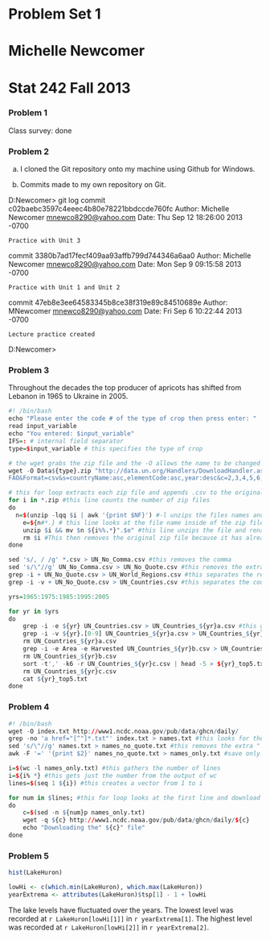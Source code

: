 # Problem Set 1
# Michelle Newcomer
Stat 242 Fall 2013
========================================================

### Problem 1

Class survey: done

### Problem 2

a) I cloned the Git repository onto my machine using Github for Windows.

b) Commits made to my own repository on Git.

D:\Users\Michelle Newcomer\Documents\GitHub\LecturePractice [master]> git log
commit c02baebc3597c4eeec4b80e78221bbdccde760fc
Author: Michelle Newcomer <mnewco8290@yahoo.com>
Date:   Thu Sep 12 18:26:00 2013 -0700

    Practice with Unit 3

commit 3380b7ad17fecf409aa93affb799d744346a6aa0
Author: Michelle Newcomer <mnewco8290@yahoo.com>
Date:   Mon Sep 9 09:15:58 2013 -0700

    Practice with Unit 1 and Unit 2

commit 47eb8e3ee64583345b8ce38f319e89c84510689e
Author: MNewcomer <mnewco8290@yahoo.com>
Date:   Fri Sep 6 10:22:44 2013 -0700

    Lecture practice created
D:\Users\Michelle Newcomer\Documents\GitHub\LecturePractice [master]> 


### Problem 3
Throughout the decades the top producer of apricots has shifted from Lebanon in 1965 to Ukraine in 2005. 

```r
#! /bin/bash
echo "Please enter the code # of the type of crop then press enter: "
read input_variable
echo "You entered: $input_variable"
IFS=: # internal field separator
type=$input_variable # this specifies the type of crop

# the wget grabs the zip file and the -O allows the name to be changed
wget -O Data${type}.zip "http://data.un.org/Handlers/DownloadHandler.ashx?DataFilter=itemCode:"${type}"&DataMartId=\
FAO&Format=csv&s=countryName:asc,elementCode:asc,year:desc&c=2,3,4,5,6,7&" #this line downloads the data and renames the data to Apricots.zip

# this for loop extracts each zip file and appends .csv to the original zip file name
for i in *.zip #this line counts the number of zip files
do 
  n=$(unzip -lqq $i | awk '{print $NF}') #-l unzips the files names and -qq does it quietly while only giving the file names inside the zip to the screen. This then pipes the information to awk with searches the output to find the name of the fields
	e=${n#*.} # this line looks at the file name inside of the zip file and removes everything in front of the . and saves the csv portion
	unzip $i && mv $n ${i%%.*}".$e" #this line unzips the file and renames the unzipped file to be the original portion plux csv
	rm $i #This then removes the original zip file because it has already been extracted
done

sed 's/, / /g' *.csv > UN_No_Comma.csv #this removes the comma
sed 's/\"//g' UN_No_Comma.csv > UN_No_Quote.csv #this removes the extra " in the country name
grep -i + UN_No_Quote.csv > UN_World_Regions.csv #this separates the regions from the countries and save the regions 
grep -i -v + UN_No_Quote.csv > UN_Countries.csv #this separates the countries and saves countries

yrs=1965:1975:1985:1995:2005

for yr in $yrs
do
	grep -i -e ${yr} UN_Countries.csv > UN_Countries_${yr}a.csv #this grabs entries that have the year pattern
	grep -i -v ${yr}.[0-9] UN_Countries_${yr}a.csv > UN_Countries_${yr}b.csv #grabs the countries that do no have the pattern year. because that means it is a double and represents the acreage
	rm UN_Countries_${yr}a.csv
	grep -i -e Area -e Harvested UN_Countries_${yr}b.csv > UN_Countries_${yr}c.csv #grabs only the entries with words area and harvested
	rm UN_Countries_${yr}b.csv
	sort -t',' -k6 -r UN_Countries_${yr}c.csv | head -5 > ${yr}_top5.txt #sorts the 6th column, puts it in reverse order, then pipes the output to a text file
	rm UN_Countries_${yr}c.csv
	cat ${yr}_top5.txt
done
```


### Problem 4
```r
#! /bin/bash
wget -O index.txt http://www1.ncdc.noaa.gov/pub/data/ghcn/daily/
grep -no 'a href="[^"]*.txt"' index.txt > names.txt #this looks for the pattern a href = textfile name
sed 's/\"//g' names.txt > names_no_quote.txt #this removes the extra " in the name
awk -F '=' '{print $2}' names_no_quote.txt > names_only.txt #save only the text after the = sign

i=$(wc -l names_only.txt) #this gathers the number of lines    
i=${i% *} #this gets just the number from the output of wc
lines=$(seq 1 ${i}) #this creates a vector from 1 to i

for num in $lines; #this for loop looks at the first line and download the first text file and tells the use wich file is downloading then iterates.
do
	c=$(sed -n ${num}p names_only.txt)
	wget -q ${c} http://www1.ncdc.noaa.gov/pub/data/ghcn/daily/${c}
	echo "Downloading the" ${c}" file"
done

```

### Problem 5

```r
hist(LakeHuron)
```      

```r
lowHi <- c(which.min(LakeHuron), which.max(LakeHuron))
yearExtrema <- attributes(LakeHuron)$tsp[1] - 1 + lowHi
```


The lake levels have fluctuated over the years. The lowest level was recorded at `r LakeHuron[lowHi[1]]` in `r yearExtrema[1]`. The highest level was recorded at `r LakeHuron[lowHi[2]]` in `r yearExtrema[2]`.

